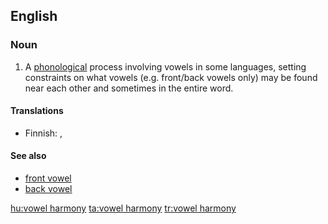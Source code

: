 {{wikipedia}}
==English==

===Noun===
{{en-noun|sg=[[vowel]] [[harmony]]|vowel harmonies}}

# {{linguistics}} A [[phonological]] process involving vowels in some languages, setting constraints on what vowels (e.g. front/back vowels only) may be found near each other and sometimes in the entire word.

====Translations====
{{top}}
*Finnish: {{t+|fi|vokaalisointu}}, {{t|fi|vokaaliharmonia}}
{{bottom}}

====See also====
*[[front vowel]]
*[[back vowel]]

[[hu:vowel harmony]]
[[ta:vowel harmony]]
[[tr:vowel harmony]]